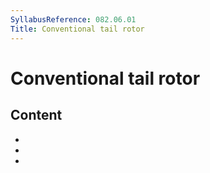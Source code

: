 ```yaml
---
SyllabusReference: 082.06.01
Title: Conventional tail rotor
---
```


# Conventional tail rotor

## Content

- <Link href="082.06.01.01" />
- <Link href="082.06.01.02" />
- <Link href="082.06.01.03" />